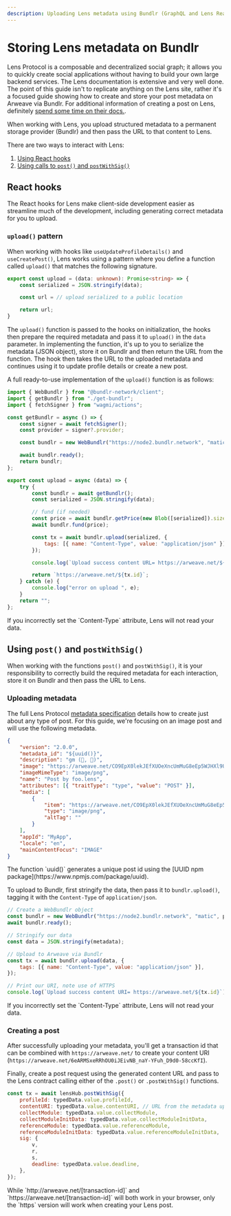 ```yaml
---
description: Uploading Lens metadata using Bundlr (GraphQL and Lens React Hooks)
---
```



# Storing Lens metadata on Bundlr

Lens Protocol is a composable and decentralized social graph; it allows you to quickly create social applications without having to build your own large backend services. The Lens documentation is extensive and very well done. The point of this guide isn't to replicate anything on the Lens site, rather it's a focused guide showing how to create and store your post metadata on Arweave via Bundlr. For additional information of creating a post on Lens, definitely [spend some time on their docs.](https://docs.lens.xyz/docs/create-post-typed-data).

When working with Lens, you upload structured metadata to a permanent storage provider (Bundlr) and then pass the URL to that content to Lens.

There are two ways to interact with Lens:

1. [Using React hooks](https://docs.lens.xyz/docs/sdk-react-intro)
2. [Using calls to `post()` and `postWithSig()`](https://docs.lens.xyz/docs/introduction)

## React hooks

The React hooks for Lens make client-side development easier as streamline much of the development, including generating correct metadata for you to upload.

### `upload()` pattern

When working with hooks like `useUpdateProfileDetails()` and `useCreatePost()`, Lens works using a pattern where you define a function called `upload()` that matches the following signature.

```ts
export const upload = (data: unknown): Promise<string> => {
    const serialized = JSON.stringify(data);

    const url = // upload serialized to a public location

    return url;
}
```

The `upload()` function is passed to the hooks on initialization, the hooks then prepare the required metadata and pass it to `upload()` in the `data` parameter. In implementing the function, it's up to you to serialize the metadata (JSON object), store it on Bundlr and then return the URL from the function. The hook then takes the URL to the uploaded metadata and continues using it to update profile details or create a new post.

A full ready-to-use implementation of the `upload()` function is as follows:

```js
import { WebBundlr } from "@bundlr-network/client";
import { getBundlr } from "./get-bundlr";
import { fetchSigner } from "wagmi/actions";

const getBundlr = async () => {
	const signer = await fetchSigner();
	const provider = signer?.provider;

	const bundlr = new WebBundlr("https://node2.bundlr.network", "matic", provider);

	await bundlr.ready();
	return bundlr;
};

export const upload = async (data) => {
	try {
		const bundlr = await getBundlr();
		const serialized = JSON.stringify(data);

		// fund (if needed)
		const price = await bundlr.getPrice(new Blob([serialized]).size);
		await bundlr.fund(price);

		const tx = await bundlr.upload(serialized, {
			tags: [{ name: "Content-Type", value: "application/json" }],
		});

		console.log(`Upload success content URL= https://arweave.net/${tx.id}`);

		return `https://arweave.net/${tx.id}`;
	} catch (e) {
		console.log("error on upload ", e);
	}
	return "";
};
```

<Callout type="warning" emoji="⚠️">
	If you incorrectly set the `Content-Type` attribute, Lens will not read your data.
</Callout>

## Using `post()` and `postWithSig()`

When working with the functions `post()` and `postWithSig()`, it is your responsibility to correctly build the required metadata for each interaction, store it on Bundlr and then pass the URL to Lens.

### Uploading metadata

The full Lens Protocol [metadata specification](https://docs.lens.xyz/docs/metadata-standards) details how to create just about any type of post. For this guide, we're focusing on an image post and will use the following metadata.

```json
{
	"version": "2.0.0",
	"metadata_id": "${uuid()}",
	"description": "gm (🌿, 🌿)",
	"image": "https://arweave.net/CO9EpX0lekJEfXUOeXncUmMuG8eEp5WJHXl9U9yZUYA",
	"imageMimeType": "image/png",
	"name": "Post by foo.lens",
	"attributes": [{ "traitType": "type", "value": "POST" }],
	"media": [
		{
			"item": "https://arweave.net/CO9EpX0lekJEfXUOeXncUmMuG8eEp5WJHXl9U9yZUYA",
			"type": "image/png",
			"altTag": ""
		}
	],
	"appId": "MyApp",
	"locale": "en",
	"mainContentFocus": "IMAGE"
}
```

<Callout type="info" emoji="ℹ️">
	The function `uuid()` generates a unique post id using the [UUID npm package](https://www.npmjs.com/package/uuid).
</Callout>

To upload to Bundlr, first stringify the data, then pass it to `bundlr.upload()`, tagging it with the `Content-Type` of `application/json`.

```js
// Create a WebBundlr object
const bundlr = new WebBundlr("https://node2.bundlr.network", "matic", provider);
await bundlr.ready();

// Stringify our data
const data = JSON.stringify(metadata);

// Upload to Arweave via Bundlr
const tx = await bundlr.upload(data, {
	tags: [{ name: "Content-Type", value: "application/json" }],
});

// Print our URI, note use of HTTPS
console.log(`Upload success content URI= https://arweave.net/${tx.id}`);
```

<Callout type="warning" emoji="⚠️">
	If you incorrectly set the `Content-Type` attribute, Lens will not read your data.
</Callout>

### Creating a post

After successfully uploading your metadata, you'll get a transaction id that can be combined with `https://arweave.net/` to create your content URI (`https://arweave.net/6eARMSxeRRhOU0iJEivNB_naY-YFuh_D9d0-58ccKfI`).

Finally, create a post request using the generated content URL and pass to the Lens contract calling either of the `.post()` or `.postWithSig()` functions.

```js
const tx = await lensHub.postWithSig({
	profileId: typedData.value.profileId,
	contentURI: typedData.value.contentURI, // URL from the metadata uploaded above
	collectModule: typedData.value.collectModule,
	collectModuleInitData: typedData.value.collectModuleInitData,
	referenceModule: typedData.value.referenceModule,
	referenceModuleInitData: typedData.value.referenceModuleInitData,
	sig: {
		v,
		r,
		s,
		deadline: typedData.value.deadline,
	},
});
```

<Callout type="warning" emoji="⚠️">
	While `http://arweave.net/[transaction-id]` and `https://arweave.net/[transaction-id]` will both work in your
	browser, only the `https` version will work when creating your Lens post.
</Callout>
